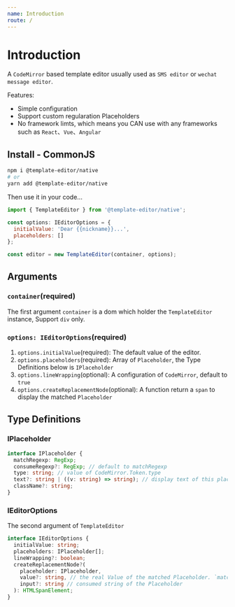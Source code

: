 ```yaml
---
name: Introduction
route: /
---
```


# Introduction

A `CodeMirror` based template editor usually used as `SMS editor` or `wechat message editor`.

Features:

+ Simple configuration
+ Support custom regularation Placeholders
+ No framework limts, which means you CAN use with any frameworks such as `React`、`Vue`、`Angular`


## Install - CommonJS

```bash
npm i @template-editor/native
# or
yarn add @template-editor/native
```

Then use it in your code...

```javascript
import { TemplateEditor } from '@template-editor/native';

const options: IEditorOptions = {
  initialValue: 'Dear {{nickname}}...',
  placeholders: []
};

const editor = new TemplateEditor(container, options);

```

## Arguments

### `container`(required)

The first argument `container` is a dom which holder the `TemplateEditor` instance, Support `div` only.



### `options: IEditorOptions`(required)

1. `options.initialValue`(required): The default value of the editor.
2. `options.placeholders`(required): Array of `Placeholder`, the Type Definitions below is `IPlaceholder`
3. `options.lineWrapping`(optional): A configuration of `CodeMirror`, default to `true`
4. `options.createReplacementNode`(optional): A function return a `span` to display the matched `Placeholder`


## Type Definitions

### IPlaceholder

```typescript
interface IPlaceholder {
  matchRegexp: RegExp;
  consumeRegexp?: RegExp; // default to matchRegexp
  type: string; // value of CodeMirror.Token.type
  text?: string | ((v: string) => string); // display text of this placeholder
  className?: string;
}
```


### IEditorOptions
The second argument of `TemplateEditor`

```typescript
interface IEditorOptions {
  initialValue: string;
  placeholders: IPlaceholder[];
  lineWrapping?: boolean;
  createReplacementNode?(
    placeholder: IPlaceholder,
    value?: string, // the real Value of the matched Placeholder. `matchRegexp(input)[1]`
    input?: string // consumed string of the Placeholder
  ): HTMLSpanElement;
}
```
